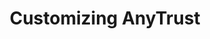 ---
title: 'Customizing AnyTrust'
description: 'Learn how to customize AnyTrust on your Orbit chain'
author: 
sme: 
content_type: how-to
---